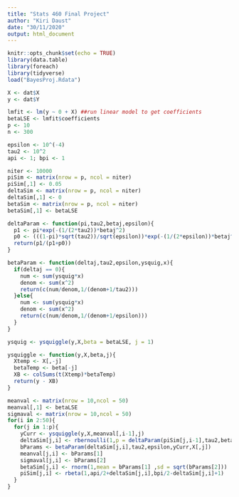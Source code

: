 ```yaml
---
title: "Stats 460 Final Project"
author: "Kiri Daust"
date: "30/11/2020"
output: html_document
---
```


```r
knitr::opts_chunk$set(echo = TRUE)
library(data.table)
library(foreach)
library(tidyverse)
load("BayesProj.Rdata")
```

```r
X <- dat$X
y <- dat$Y

lmfit <- lm(y ~ 0 + X) ##run linear model to get coefficients
betaLSE <- lmfit$coefficients
p <- 10
n <- 300

epsilon <- 10^(-4)
tau2 <- 10^2
api <- 1; bpi <- 1

niter <- 10000
piSim <- matrix(nrow = p, ncol = niter)
piSim[,1] <- 0.05
deltaSim <- matrix(nrow = p, ncol = niter)
deltaSim[,1] <- 0
betaSim <- matrix(nrow = p, ncol = niter)
betaSim[,1] <- betaLSE

deltaParam <- function(pi,tau2,betaj,epsilon){
  p1 <- pi*exp(-(1/(2*tau2))*betaj^2)
  p0 <- (((1-pi)*sqrt(tau2))/sqrt(epsilon))*exp(-(1/(2*epsilon))*betaj^2)
  return(p1/(p1+p0))
}

betaParam <- function(deltaj,tau2,epsilon,ysquig,x){
  if(deltaj == 0){
    num <- sum(ysquig*x)
    denom <- sum(x^2)
    return(c(num/denom,1/(denom+1/tau2)))
  }else{
    num <- sum(ysquig*x)
    denom <- sum(x^2)
    return(c(num/denom,1/(denom+1/epsilon)))
  }
}

ysquig <- ysquiggle(y,X,beta = betaLSE, j = 1)

ysquiggle <- function(y,X,beta,j){
  Xtemp <- X[,-j]
  betaTemp <- beta[-j]
  XB <- colSums(t(Xtemp)*betaTemp)
  return(y - XB)
}

meanval <- matrix(nrow = 10,ncol = 50)
meanval[,1] <- betaLSE
sigmaval <- matrix(nrow = 10,ncol = 50)
for(i in 2:50){
  for(j in 1:p){
    yCurr <- ysquiggle(y,X,meanval[,i-1],j)
    deltaSim[j,i] <- rbernoulli(1,p = deltaParam(piSim[j,i-1],tau2,betaSim[j,i-1],epsilon))
    bParams <- betaParam(deltaSim[j,i],tau2,epsilon,yCurr,X[,j])
    meanval[j,i] <- bParams[1]
    sigmaval[j,i] <- bParams[2]
    betaSim[j,i] <- rnorm(1,mean = bParams[1] ,sd = sqrt(bParams[2]))
    piSim[j,i] <- rbeta(1,api/2+deltaSim[j,i],bpi/2-deltaSim[j,i]+1)
  }
}



```

